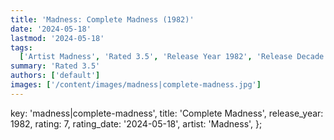 ```yaml
---
title: 'Madness: Complete Madness (1982)'
date: '2024-05-18'
lastmod: '2024-05-18'
tags:
  ['Artist Madness', 'Rated 3.5', 'Release Year 1982', 'Release Decade 1980']
summary: 'Rated 3.5'
authors: ['default']
images: ['/content/images/madness|complete-madness.jpg']
---
```


  key: 'madness|complete-madness',
  title: 'Complete Madness',
  release_year: 1982,
  rating: 7,
  rating_date: '2024-05-18',
  artist: 'Madness',
};

<MusicRating data={data} />
